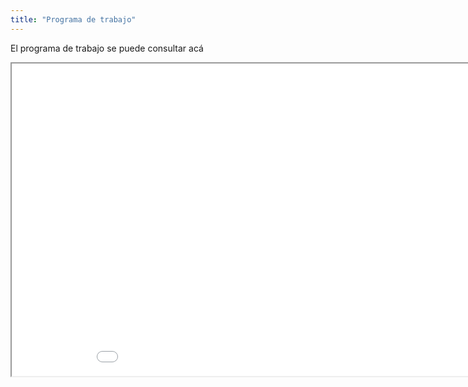 ```yaml
---
title: "Programa de trabajo"
---
```


El programa de trabajo se puede consultar acá

<iframe src="./EACSIII_AE.pdf" title="Plan de Trabajo" width="960" height="500">

</iframe>
